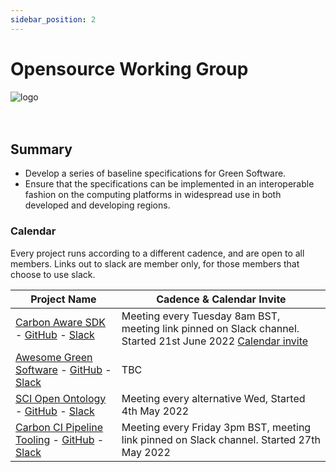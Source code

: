 ```yaml
---
sidebar_position: 2
---
```



# Opensource Working Group

<div class="intro-logo">
  <img src="/img/logo.svg" alt="logo" />
</div>
<br />
<br />

## Summary

- Develop a series of baseline specifications for Green Software.
- Ensure that the specifications can be implemented in an interoperable fashion on the computing platforms in widespread use in both developed and developing regions.

### Calendar

Every project runs according to a different cadence, and are open to all members. Links out to slack are member only, for those members that choose to use slack.

| Project Name                                                                                                                                                                                                                                              | Cadence & Calendar Invite                                                                                                                                                                                                                                 |
| --------------------------------------------------------------------------------------------------------------------------------------------------------------------------------------------------------------------------------------------------------- | --------------------------------------------------------------------------------------------------------------------------------------------------------------------------------------------------------------------------------------------------------- |
| [Carbon Aware SDK](https://greensoftware.foundation/projects/carbon-aware-sdk) - [GitHub](https://github.com/Green-Software-Foundation/carbon-aware-sdk) - [Slack](https://greensoftwarefdn.slack.com/archives/C02JRAV4QEP)                               | Meeting every Tuesday 8am BST, meeting link pinned on Slack channel. Started 21st June 2022 [Calendar invite](https://zoom.us/meeting/tJcuc-uvpjMuEteq2zvXIv_-bngFHFQehHet/ics?icsToken=98tyKuCrrT8oHdydtBGERowqA4-ga-3xiFxbj7dYjU3_FRh6dDy7NOxFFJpZId3Y) |
| [Awesome Green Software](https://greensoftware.foundation/projects/awesome-green-software) - [GitHub](https://github.com/Green-Software-Foundation/awesome-green-software) - [Slack](https://greensoftwarefdn.slack.com/archives/C02LHAW0KKQ)             | TBC                                                                                                                                                                                                                                                       |
| [SCI Open Ontology](https://greensoftware.foundation/projects/sci-open-ontology) - [GitHub](https://github.com/Green-Software-Foundation/SCI_open_ontology) - [Slack](https://greensoftwarefdn.slack.com/archives/C02T3NU896X)                            | Meeting every alternative Wed, Started 4th May 2022                                                                                                                                                                                                       |
| [Carbon CI Pipeline Tooling](https://greensoftware.foundation/projects/carbon-ci-pipeline-tooling) - [GitHub](https://github.com/Green-Software-Foundation/Carbon_CI_Pipeline_Tooling) - [Slack](https://greensoftwarefdn.slack.com/archives/C038YRLD2NN) | Meeting every Friday 3pm BST, meeting link pinned on Slack channel. Started 27th May 2022                                                                                                                                                                 |
